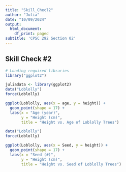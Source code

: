 ```yaml
---
title: "Skill_Checl2"
author: "Julia"
date: "10/09/2024"
output:
  html_document:
    df_print: paged
subtitle: 'CPSC 292 Section 02'
---
```


## Skill Check #2

```r
# Loading required libraries
library("ggplot2")
```




```r
juliadata <- library(ggplot2)
data("Loblolly")
force(Loblolly)

ggplot(Loblolly, aes(x = age, y = height)) +
  geom_point(shape = 17) +
  labs(x = "Age (year)", 
       y = "Height (cm)", 
       title = "Height vs. Age of Loblolly Trees")

```




```r
data("Loblolly")
force(Loblolly)

ggplot(Loblolly, aes(x = Seed, y = height)) +
  geom_point(shape = 17) +
  labs(x = "Seed (#)", 
       y = "Height (cm)", 
       title = "Height vs. Seed of Loblolly Trees")
```